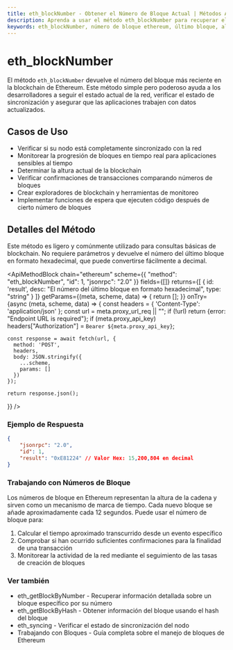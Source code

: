 ```yaml
---
title: eth_blockNumber - Obtener el Número de Bloque Actual | Métodos API de Ethereum
description: Aprenda a usar el método eth_blockNumber para recuperar el número del bloque más reciente de la blockchain de Ethereum. Incluye ejemplos, parámetros y formato de respuesta.
keywords: eth_blockNumber, número de bloque ethereum, último bloque, altura de blockchain, ethereum rpc, bloque actual, altura de bloque, estado de la cadena
---
```


# eth_blockNumber

El método `eth_blockNumber` devuelve el número del bloque más reciente en la blockchain de Ethereum. Este método simple pero poderoso ayuda a los desarrolladores a seguir el estado actual de la red, verificar el estado de sincronización y asegurar que las aplicaciones trabajen con datos actualizados.

## Casos de Uso

- Verificar si su nodo está completamente sincronizado con la red
- Monitorear la progresión de bloques en tiempo real para aplicaciones sensibles al tiempo
- Determinar la altura actual de la blockchain
- Verificar confirmaciones de transacciones comparando números de bloques
- Crear exploradores de blockchain y herramientas de monitoreo
- Implementar funciones de espera que ejecuten código después de cierto número de bloques

## Detalles del Método

Este método es ligero y comúnmente utilizado para consultas básicas de blockchain. No requiere parámetros y devuelve el número del último bloque en formato hexadecimal, que puede convertirse fácilmente a decimal.

<ApiMethodBlock
    chain="ethereum"
  scheme={{
    "method": "eth_blockNumber",
    "id": 1,
    "jsonrpc": "2.0"
  }}
  fields={[]}
  returns={[
    {
      id: 'result',
      desc: "El número del último bloque en formato hexadecimal",
      type: "string"
    }
  ]}
  getParams={(meta, scheme, data) => {
    return [];
  }}
  onTry={async (meta, scheme, data) => {
    const headers = {
      'Content-Type': 'application/json'
    };
    const url = meta.proxy_url_req || "";
    if (!url) return {error: "Endpoint URL is required"};
    if (meta.proxy_api_key) headers["Authorization"] = `Bearer ${meta.proxy_api_key}`;

    const response = await fetch(url, {
      method: 'POST',
      headers,
      body: JSON.stringify({
        ...scheme,
        params: []
      })
    });

    return response.json();

}}
/>

### Ejemplo de Respuesta

```json
{
	"jsonrpc": "2.0",
	"id": 1,
	"result": "0xE81224" // Valor Hex: 15,200,804 en decimal
}
```

### Trabajando con Números de Bloque

Los números de bloque en Ethereum representan la altura de la cadena y sirven como un mecanismo de marca de tiempo. Cada nuevo bloque se añade aproximadamente cada 12 segundos. Puede usar el número de bloque para:

1. Calcular el tiempo aproximado transcurrido desde un evento específico
2. Comprobar si han ocurrido suficientes confirmaciones para la finalidad de una transacción
3. Monitorear la actividad de la red mediante el seguimiento de las tasas de creación de bloques

### Ver también

- <Link to="/docs/ethereum/core-methods/eth_getBlockByNumber" title="Recuperar detalles del bloque por número">eth_getBlockByNumber</Link> - Recuperar información detallada sobre un bloque específico por su número
- <Link to="/docs/ethereum/core-methods/eth_getBlockByHash" title="Obtener información del bloque por hash">eth_getBlockByHash</Link> - Obtener información del bloque usando el hash del bloque
- <Link to="/docs/ethereum/core-methods/eth_syncing" title="Verificar el estado de sincronización del nodo">eth_syncing</Link> - Verificar el estado de sincronización del nodo
- <Link to="/docs/ethereum/guides/working-with-blocks" title="Guía de bloques Ethereum">Trabajando con Bloques</Link> - Guía completa sobre el manejo de bloques de Ethereum
